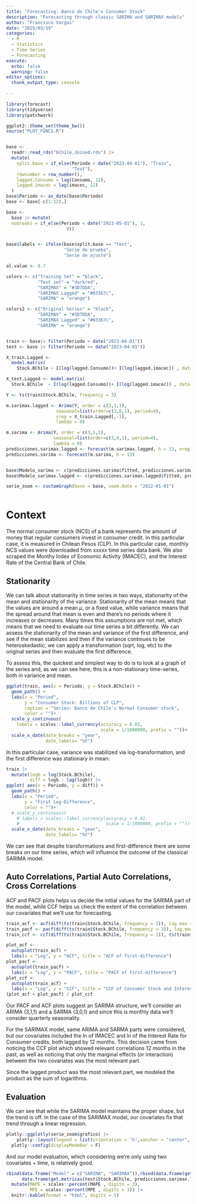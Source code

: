 ```yaml
---
title: "Forecasting: Banco de Chile's Consumer Stock"
description: "Forecasting through classic SARIMA and SARIMAX models"
author: "Francisco Vargas"
date: "2025/03/19"
categories: 
  - R
  - Statistics
  - Time Series
  - Forecasting
execute:
  echo: false
  warning: false
editor_options: 
  chunk_output_type: console
  
---
```


```r
library(forecast)
library(tidyverse)
library(patchwork)

ggplot2::theme_set(theme_bw())
source("PLOT_FUNCS.R")


base <- 
  readr::read_rds("bChile_Joined.rds") |> 
  mutate(
    split.base = if_else(Periodo < date("2023-04-01"), "Train", 
                         "Test"),
    rownumber = row_number(),
    lagged.Consumo = lag(Consumo, 12),
    lagged.imacec = lag(imacec, 12)
  )
base$Periodo <- as_date(base$Periodo)
base <- base[-c(1:12),]

base <- 
  base |> mutate(
  nobreaks = if_else(Periodo < date("2023-05-01"), 1, 
                       0))


base$labels <- ifelse(base$split.base == "Test", 
                      "Serie de prueba", 
                      "Serie de ajuste")

al.value <- 0.7

colors <- c("Training Set" = "black", 
            "Test set" = "darkred",
            "SARIMAX" = "#3D7DDA",
            "SARIMAX Lagged" = "#03367c",
            "SARIMA" = "orange")

colors2 <- c("Original Series" = "black", 
            "SARIMAX" = "#3D7DDA",
            "SARIMAX Lagged" = "#03367c",
            "SARIMA" = "orange")


train <- base|> filter(Periodo < date("2023-04-01"))
test <- base |> filter(Periodo >= date("2023-04-01"))

X_train.Lagged <- 
  model.matrix(
    Stock.BChile ~ I(log(lagged.Consumo))+ I(log(lagged.imacec)) , data = train)

X_test.Lagged <- model.matrix(
  Stock.BChile  ~ I(log(lagged.Consumo))+ I(log(lagged.imacec)) , data = test)

Y <- ts(train$Stock.BChile, frequency = 3)

m.sarimax.lagged <- Arima(Y, order = c(3,1,1), 
                   seasonal=list(order=c(3,0,1), period=4),
                   xreg = X_train.Lagged[,-1],
                   lambda = 0)

m.sarima <- Arima(Y, order = c(3,1,1), 
                  seasonal=list(order=c(3,0,1), period=4),
                  lambda = 0)
predicciones.sarimax.lagged <- forecast(m.sarimax.lagged, h = 12, xreg = X_test.Lagged[,-1])
predicciones.sarima <- forecast(m.sarima, h = 13)


base$Modelo_sarima <- c(predicciones.sarima$fitted, predicciones.sarima$mean)
base$Modelo_sarimax.lagged <- c(predicciones.sarimax.lagged$fitted, predicciones.sarimax.lagged$mean)

serie_zoom <- customGraph(base = base, zoom.date = "2022-01-01")



```

# Context

The normal consumer stock (NCS) of a bank represents the amount of money that regular consumers invest in consumer credit. In this particular case, it is measured in Chilean Pesos (CLP). In this particular case, monthly NCS values were downloaded from xxxxx time series data bank. We also scraped the Monthy Index of Economic Activity (IMACEC), and the Interest Rate of the Central Bank of Chile.

## Stationarity

We can talk about stationarity in time series in two ways, stationarity of the mean and stationarity of the variance. Stationarity of the mean means that the values are around a mean $\mu$, or a fixed value, while variance means that the spread around that mean is even and there's no periods where it increases or decreases. Many times this assumptions are not met, which means that we need to evaluate our time series a bit differently. We can assess the stationarity of the mean and variance of the first difference, and see if the mean stabilizes and then if the variance continues to be heteroskedastic, we can apply a transformation (sqrt, log, etc) to the original series and then evaluate the first difference.

To assess this, the quickest and simplest way to do is to look at a graph of the series and, as we can see here, this is a non-stationary time-series, both in variance and mean.

```r
ggplot(train, aes(x = Periodo, y = Stock.BChile)) + 
  geom_path() + 
  labs(x = "Period", 
       y = "Consumer Stock: Billions of CLP",
       caption = "Series: Banco de Chile's Normal Consumer stock",
       color = "")+
  scale_y_continuous(
    labels = scales::label_currency(accuracy = 0.02,
                                    scale = 1/1000000, prefix = ""))+
  scale_x_date(date_breaks = "year",
               date_labels= "%Y")
```

In this particular case, variance was stabilized via log-transformation, and the first difference was stationary in mean:

```r
train |> 
  mutate(logb = log(Stock.BChile),
         diff = logb - lag(logb)) |> 
ggplot( aes(x = Periodo, y = diff)) + 
  geom_path() + 
  labs(x = "Period", 
       y = "First Log-Difference",
       color = "")+
  # scale_y_continuous(
    # labels = scales::label_currency(accuracy = 0.02,
    #                                 scale = 1/1000000, prefix = ""))+
  scale_x_date(date_breaks = "year",
               date_labels= "%Y")
```

We can see that despite transformations and first-difference there are some breaks on our time series, which will influence the outcome of the classical SARIMA model.

## Auto Correlations, Partial Auto Correlations, Cross Correlations

ACF and PACF plots helps us decide the initial values for the SARIMA part of the model, while CCF helps us check the extent of the correlation between our covariates that we'll use for forecasting.

```r
train_acf <- acf(diff(ts(train$Stock.BChile, frequency = 3)), lag.max = 40, plot = F)
train_pacf <- pacf(diff(ts(train$Stock.BChile, frequency = 3)), lag.max = 40, plot = F)
train_ccf <- ccf(diff(ts(train$Stock.BChile, frequency = 1)), ts(train$Consumo[-1], frequency = 1), plot = F, lag.max = 20)

plot_acf <- 
  autoplot(train_acf) + 
  labs(x = "Lag", y = "ACF", title = "ACF of first-difference")
plot_pacf <- 
  autoplot(train_pacf) + 
  labs(x = "Lag", y = "PACF", title = "PACF of first-difference")
plot_ccf <- 
  autoplot(train_acf) + 
  labs(x = "Lag", y = "CCF", title = "CCF of Consumer Stock and Interest Rate")
(plot_acf + plot_pacf) / plot_ccf

```

Our PACF and ACF plots suggest an SARIMA structure, we'll consider an ARIMA (3,1,1) and a SARMA (3,0,1) and since this is monthly data we'll consider quarterly seasonality.

For the SARIMAX model, same ARIMA and SARMA parts were considered, but our covariates included the ln of IMACEC and ln of the Interest Rate for Consumer credits, both lagged by 12 months. This decision came from noticing the CCF plot which showed relevant correlations 12 months in the past, as well as noticing that only the marginal effects (or interaction) between the two covariates was the most relevant part.

Since the lagged product was the most relevant part, we modeled the product as the sum of logarithms.

## Evaluation

We can see that while the SARIMA model maintains the proper shape, but the trend is off. In the case of the SARIMAX model, our covariates fix that trend through a linear regression.

```r
plotly::ggplotly(serie_zoom$grafico) |> 
    plotly::layout(legend = list(orientation = 'h',xanchor = "center", x = 0.5, y= 1.1)) |> 
  plotly::config(displayModeBar = F)
```

And our model evaluation, which considering we're only using two covariates + time, is relatively good.

```r
cbind(data.frame("Model" = c("SARIMA", "SARIMAX")),rbind(data.frame(get.metricas(test$Stock.BChile, predicciones.sarima$mean)),
      data.frame(get.metricas(test$Stock.BChile, predicciones.sarimax.lagged$mean)))) |> 
  mutate(MAPE = scales::percent(MAPE , digits = 3),
         MPE = scales::percent(MPE , digits = 3)) |> 
  knitr::kable(format = "html", digits = 5)
```

